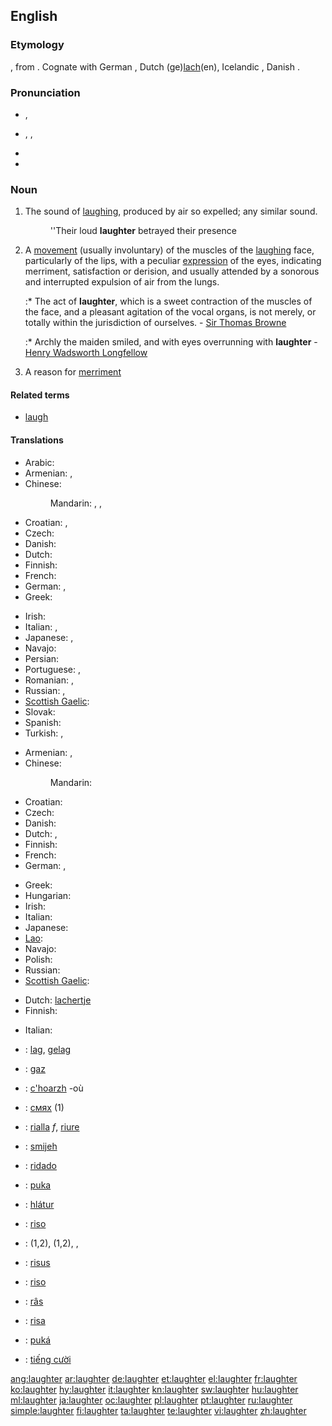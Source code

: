 ==English==

===Etymology===
{{etyl|ang}} {{term|hleahtor}}, from {{proto|Germanic|hlahtraz}}.  Cognate with German {{term|lachen}}, Dutch (ge)[[lach]](en), Icelandic {{term|hlátur}}, Danish {{term|latter|lang=da}}.

===Pronunciation===
* {{a|UK}} {{IPA|/ˈlɑːftə/}}, {{SAMPA|/"lA:ft@/}}
* {{a|US}} {{enPR|lăfʹtər}}, {{IPA|/ˈlæftɚ/}}, {{SAMPA|/"l{ft@`/}}
* {{audio|en-us-laughter.ogg|Audio (US)}}
* {{rhymes|ɑːftə(r)}}

===Noun===
{{wikipedia}}
{{en-noun|-|s}}

# The sound of [[laugh]]ing, produced by air so expelled; any similar sound.
#: ''Their loud '''laughter''' betrayed their presence
# A [[movement]] (usually involuntary) of the muscles of the [[laugh]]ing face, particularly of the lips, with a peculiar [[expression]] of the eyes, indicating merriment, satisfaction or derision, and usually attended by a sonorous and interrupted expulsion of air from the lungs.
#:* The act of '''laughter''', which is a sweet contraction of the muscles of the face, and a pleasant agitation of the vocal organs, is not merely, or totally within the jurisdiction of ourselves. - [[w:Sir Thomas Browne|Sir Thomas Browne]]
#:* Archly the maiden smiled, and with eyes overrunning with '''laughter''' - [[w:Henry Wadsworth Longfellow|Henry Wadsworth Longfellow]]
# {{archaic}} A reason for [[merriment]]

====Related terms====
* [[laugh]]

====Translations====
{{trans-top|sound (as) of laughing}}
* Arabic: {{t|ar|ضحك|m|tr=DáHik, DiHk|sc=Arab}}
* Armenian: {{t-|hy|քրքիջ|tr=k'rk'iǰ}}, {{t-|hy|ծիծաղ|tr=çiçaġ}}
* Chinese:
*: Mandarin: {{t|zh|笑聲|sc=Hani}}, {{t|zh|笑声|tr=xiàoshēng|sc=Hani}}, {{qualifier|onomatopoeic}} {{t|zh|嘿嘿|tr=hēihēi|sc=Hani}}
* Croatian: {{t+|hr|smijeh|m|alt=smijȇh}}, {{t|hr|hihot|m|alt=hȉhōt}}
* Czech: {{t-|cs|smích|m}}
* Danish: {{t-|da|latter|c}}
* Dutch: {{t+|nl|gelach|n}}
* Finnish: {{t+|fi|nauru}}
* French: {{t+|fr|rire|m}}
* German: {{t|de|Gelächter|n}}, {{t|de|Lachen|n}}
* Greek: {{t+|el|γέλιο|n|tr=gélio}}
{{trans-mid}}
* Irish: {{t-|ga|gáire|m|xs=Irish}}
* Italian: {{t+|it|risata|f}},  {{t+|it|riso|m}}
* Japanese: {{t+|ja|笑い声|tr=わらいごえ, waraigoe}},  {{t|ja|笑い|tr=わらい, warai}}
* Navajo: {{tø|nv|dloh}}
* Persian: {{t|fa|خنده|tr=xande|sc=fa-Arab}}
* Portuguese: {{t+|pt|risada|f}}, {{t|pt|risos|m}}
* Romanian: {{t+|ro|râs|n}},  {{t|ro|râset}}
* Russian: {{t+|ru|смех|m|tr=smex}}, {{t+|ru|хохот|m|tr=xóxot}}
* [[Scottish Gaelic]]: {{t-|gd|gàire|f|xs=Scottish Gaelic}}
* Slovak: {{t-|sk|smiech|m}}
* Spanish: {{t+|es|risa}}
* Turkish: {{t|tr|kahkaha}},  {{t+|tr|gülüş}}
{{trans-bottom}}

{{trans-top|movement of the muscles of the laughing face}}
* Armenian: {{t-|hy|ծիծաղ|tr=çiçaġ}}, {{t-|hy|քրքիջ|tr=k'rk'iǰ}}
* Chinese:
*: Mandarin: {{t|zh|笑|tr=xiào|sc=Hani}}
* Croatian: {{t+|hr|smijeh|m|alt=smijȇh}}
* Czech: {{t-|cs|smích|m}}
* Danish: {{t-|da|grin|n}}
* Dutch: {{t+|nl|gelach|n}}, {{t+|nl|lachen|n}}
* Finnish: {{t+|fi|nauru}}
* French: {{t+|fr|rire|m}}
* German: {{t|de|Gelächter|n}}, {{t|de|Lachen|n}}
{{trans-mid}}
* Greek: {{t|el|γέλιο|n|tr=gélio|sc=Grek}}
* Hungarian: {{t+|hu|nevetés}}
* Irish: {{t-|ga|gáire|m|xs=Irish}}
* Italian: {{t+|it|risata|f}}
* Japanese: {{t|ja|笑い|tr=わらい, warai}}
* [[Lao]]: {{t-|lo|ສຽງຫົວ|tr=siang-hua|sc=Laoo|xs=Lao}}
* Navajo: {{tø|nv|dloh}}
* Polish: {{t+|pl|śmiech|m}}
* Russian: {{t+|ru|смех|m|tr=smex}}
* [[Scottish Gaelic]]: {{t-|gd|gàire|f|xs=Scottish Gaelic}}
{{trans-bottom}}

{{trans-top|a decidedly one-sided sports contest}}
* Dutch: [[lachertje]] {{n}}
* Finnish: {{t+|fi|vitsi}}
{{trans-mid}}
* Italian: {{t+|it|passeggiata|f}}
{{trans-bottom}}

{{checktrans-top}}
* {{ttbc|af}}: [[lag]], [[gelag]]
* {{ttbc|sq}}: [[gaz]] {{m}}
* {{ttbc|br}}: [[c'hoarzh]] {{m}} -où
* {{ttbc|bg}}: [[смях]] {{m}} (1)
* {{ttbc|ca}}: [[rialla]] ''f'', [[riure]] {{m}}
* {{ttbc|hr}}: [[smijeh]] {{m}}
* {{ttbc|eo}}: [[ridado]]
* {{ttbc|gn}}: [[puka]]
* {{ttbc|is}}: [[hlátur]] {{m}}
{{trans-mid}}
* {{ttbc|ia}}: [[riso]]
* {{ttbc|ku}}: {{t+|ku|ken}} {{m}} (1,2), {{t|ku|kenîn}} {{f}} (1,2), {{ku-Arab|[[پێکه‌نین]]}}, {{ku-Arab|[[قاقاو پێکه‌نین]]}}
* {{ttbc|la}}: [[risus]] {{m}}
* {{ttbc|pt}}: [[riso]] {{n}}
* {{ttbc|ro}}: [[râs]] {{n}}
* {{ttbc|es}}: [[risa]] {{f}}
* {{ttbc|tpn}}: [[puká]]
* {{ttbc|vi}}: [[tiếng cười]]
{{trans-bottom}}

[[ang:laughter]]
[[ar:laughter]]
[[de:laughter]]
[[et:laughter]]
[[el:laughter]]
[[fr:laughter]]
[[ko:laughter]]
[[hy:laughter]]
[[it:laughter]]
[[kn:laughter]]
[[sw:laughter]]
[[hu:laughter]]
[[ml:laughter]]
[[ja:laughter]]
[[oc:laughter]]
[[pl:laughter]]
[[pt:laughter]]
[[ru:laughter]]
[[simple:laughter]]
[[fi:laughter]]
[[ta:laughter]]
[[te:laughter]]
[[vi:laughter]]
[[zh:laughter]]